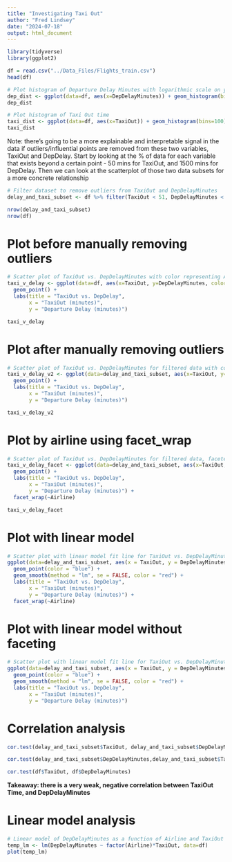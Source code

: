 ---
title: "Investigating Taxi Out"
author: "Fred Lindsey"
date: "2024-07-18"
output: html_document
---


```{r include=FALSE}
library(tidyverse)
library(ggplot2)
```

```{r}
df = read.csv("../Data_Files/Flights_train.csv")
head(df)
```

```{r}
# Plot histogram of Departure Delay Minutes with logarithmic scale on y-axis
dep_dist <- ggplot(data=df, aes(x=DepDelayMinutes)) + geom_histogram(bins=100) + scale_y_log10()
dep_dist
```


```{r}
# Plot histogram of Taxi Out time
taxi_dist <- ggplot(data=df, aes(x=TaxiOut)) + geom_histogram(bins=100)
taxi_dist
```
Note: there's going to be a more explainable and interpretable signal in the data if outliers/influential points are removed from these two variables, TaxiOut and DepDelay. Start by looking at the % of data for each variable that exists beyond a certain point - 50 mins for TaxiOut, and 1500 mins for DepDelay. Then we can look at the scatterplot of those two data subsets for a more concrete relationship


```{r}
# Filter dataset to remove outliers from TaxiOut and DepDelayMinutes
delay_and_taxi_subset <- df %>% filter(TaxiOut < 51, DepDelayMinutes < 1501)

nrow(delay_and_taxi_subset)
nrow(df)
```


# Plot before manually removing outliers
```{r}
# Scatter plot of TaxiOut vs. DepDelayMinutes with color representing Airline
taxi_v_delay <- ggplot(data=df, aes(x=TaxiOut, y=DepDelayMinutes, color=factor(Airline))) + 
  geom_point() + 
  labs(title = "TaxiOut vs. DepDelay",
       x = "TaxiOut (minutes)",
       y = "Departure Delay (minutes)")

taxi_v_delay
```

# Plot after manually removing outliers
```{r}
# Scatter plot of TaxiOut vs. DepDelayMinutes for filtered data with color representing Airline
taxi_v_delay_v2 <- ggplot(data=delay_and_taxi_subset, aes(x=TaxiOut, y=DepDelayMinutes, color=factor(Airline))) + 
  geom_point() + 
  labs(title = "TaxiOut vs. DepDelay",
       x = "TaxiOut (minutes)",
       y = "Departure Delay (minutes)")

taxi_v_delay_v2
```

# Plot by airline using facet_wrap
```{r}
# Scatter plot of TaxiOut vs. DepDelayMinutes for filtered data, faceted by Airline
taxi_v_delay_facet <- ggplot(data=delay_and_taxi_subset, aes(x=TaxiOut, y=DepDelayMinutes)) + 
  geom_point() + 
  labs(title = "TaxiOut vs. DepDelay",
       x = "TaxiOut (minutes)",
       y = "Departure Delay (minutes)") + 
  facet_wrap(~Airline)

taxi_v_delay_facet
```

# Plot with linear model
```{r}
# Scatter plot with linear model fit line for TaxiOut vs. DepDelayMinutes, faceted by Airline
ggplot(data=delay_and_taxi_subset, aes(x = TaxiOut, y = DepDelayMinutes)) +
  geom_point(color = "blue") +
  geom_smooth(method = "lm", se = FALSE, color = "red") +
  labs(title = "TaxiOut vs. DepDelay",
       x = "TaxiOut (minutes)",
       y = "Departure Delay (minutes)") + 
  facet_wrap(~Airline)
```

# Plot with linear model without faceting
```{r}
# Scatter plot with linear model fit line for TaxiOut vs. DepDelayMinutes without faceting
ggplot(data=delay_and_taxi_subset, aes(x = TaxiOut, y = DepDelayMinutes)) +
  geom_point(color = "blue") +
  geom_smooth(method = "lm", se = FALSE, color = "red") +
  labs(title = "TaxiOut vs. DepDelay",
       x = "TaxiOut (minutes)",
       y = "Departure Delay (minutes)")
```

# Correlation analysis
```{r}
cor.test(delay_and_taxi_subset$TaxiOut, delay_and_taxi_subset$DepDelayMinutes)
```

```{r}
cor.test(delay_and_taxi_subset$DepDelayMinutes,delay_and_taxi_subset$TaxiOut)
```

```{r}
cor.test(df$TaxiOut, df$DepDelayMinutes)
```
**Takeaway: there is a very weak, negative correlation between TaxiOut Time, and DepDelayMinutes**

# Linear model analysis
```{r}
# Linear model of DepDelayMinutes as a function of Airline and TaxiOut interaction
temp_lm <- lm(DepDelayMinutes ~ factor(Airline)*TaxiOut, data=df)
plot(temp_lm)
```

